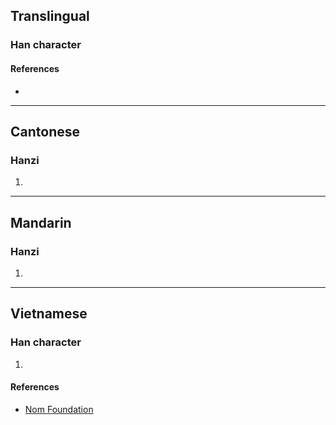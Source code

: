 {{also|振}}
{{character info/new}}
==Translingual==

===Han character===
{{Han char|rn=64|rad=手|as=08|sn=11|four=51032|canj=QSMV|ids=⿰扌長}}

====References====
* {{Han ref|kx=0436.100|dkj=12233|dj=0785.220|hdz=31890.120|uh=6381|ud=25473|bh=D5A3|bd=54691}}

----

==Cantonese==

===Hanzi===
{{yue-hanzi|jyut=[[caang4]]|y=chaang4}}

# {{defn|lang=yue|sort=手08}}

----

==Mandarin==

===Hanzi===
{{cmn-hanzi|pin=[[chéng]] ([[cheng2]])|wg=ch'eng<sup>2</sup>}}

# {{defn|lang=cmn|sort=手08}}

----

==Vietnamese==

===Han character===
{{vi-hantu|rs=手08|sán}}

# {{defn|lang=vi|sort=手08}}

====References====
* [http://nomfoundation.org/common/nom_details.php?codepoint=6381 Nom Foundation]